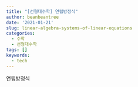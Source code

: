 ```yaml
---
title: "[선형대수학] 연립방정식"
author: beanbeantree
date: '2021-01-21'
slug: linear-algebra-systems-of-linear-equations
categories:
  - 수학
  - 선형대수학
tags: []
keywords:
  - tech
---
```


연립방정식
<!--more-->

